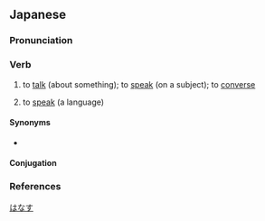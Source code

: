 ==Japanese==
{{ja-kanjitab|はな|yomi=kun}}

===Pronunciation===
{{ja-pron|はなす|acc=2|yomi=kun|acc_ref=NHK}}

===Verb===
{{ja-verb|はなす|type=1|tr=intrans}}

# {{lb|ja|transitive}} to [[talk]] (about something); to [[speak]] (on a subject); to [[converse]]
# to [[speak]] (a language)
#: {{ja-usex|アイスランドではアイスランド語を'''話します'''。|^アイスランド で は アイスランド-ご を '''はなします'''。|They '''speak''' Icelandic in Iceland.}}

====Synonyms====
* {{sense|speak, talk}} {{ja-r|喋る|しゃべる}}

====Conjugation====
{{ja-go-su|はな}}

===References===
<references />

[[Category:Japanese basic words|はなす]]